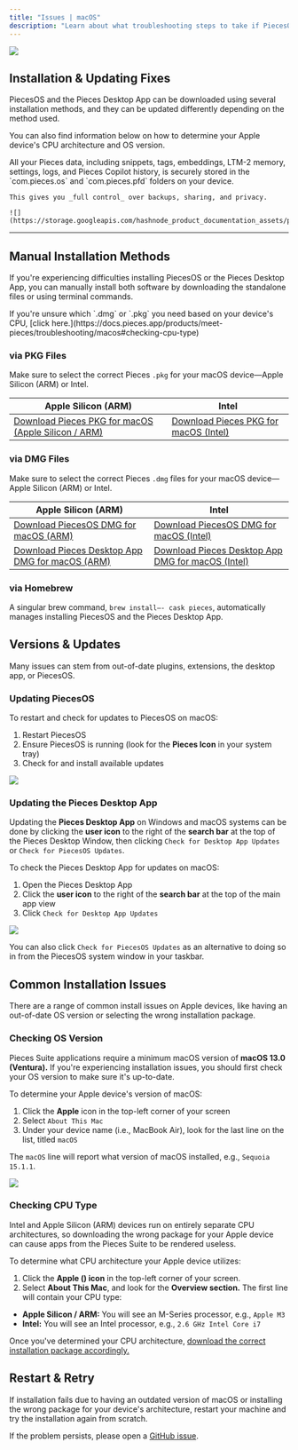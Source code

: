 ```yaml
---
title: "Issues | macOS"
description: "Learn about what troubleshooting steps to take if PiecesOS or the Pieces Desktop App isn't working as expected on your macOS device."
---
```


![](https://storage.googleapis.com/hashnode_product_documentation_assets/meet_pieces_assets/meet_pieces/troubleshooting/macos/troubleshooting_macos.png)

## Installation & Updating Fixes

PiecesOS and the Pieces Desktop App can be downloaded using several installation methods, and they can be updated differently depending on the method used.

You can also find information below on how to determine your Apple device's CPU architecture and OS version.

<Tabs>
  <Tab title="On-Device Storage">
    All your Pieces data, including snippets, tags, embeddings, LTM-2 memory, settings, logs, and Pieces Copilot history, is securely stored in the `com.pieces.os` and `com.pieces.pfd` folders on your device.

    This gives you _full control_ over backups, sharing, and privacy.

    ![](https://storage.googleapis.com/hashnode_product_documentation_assets/privacy_and_security/soc_secure_private.png)
  </Tab>
</Tabs>

---

## Manual Installation Methods

If you're experiencing difficulties installing PiecesOS or the Pieces Desktop App, you can manually install both software by downloading the standalone files or using terminal commands.

<Warning>
  If you're unsure which `.dmg` or `.pkg` you need based on your device's CPU, [click here.](https://docs.pieces.app/products/meet-pieces/troubleshooting/macos#checking-cpu-type)
</Warning>

### via PKG Files

Make sure to select the correct Pieces `.pkg` for your macOS device—Apple Silicon (ARM) or Intel.

| **Apple Silicon (ARM)**                                                                                                                                                                                             | **Intel**                                                                                                                                                                                       |
| ------------------------------------------------------------------------------------------------------------------------------------------------------------------------------------------------------------------- | ----------------------------------------------------------------------------------------------------------------------------------------------------------------------------------------------- |
| <a target="_blank" href="https://builds.pieces.app/stages/production/macos_packaging/pkg-arm64/download?download=true&product=DOCUMENTATION_WEBSITE">       Download Pieces PKG for macOS (Apple Silicon / ARM)</a> | <a target="_blank" href="https://builds.pieces.app/stages/production/macos_packaging/pkg/download?download=true&product=DOCUMENTATION_WEBSITE">       Download Pieces PKG for macOS (Intel)</a> |

### via DMG Files

Make sure to select the correct Pieces `.dmg` files for your macOS device—Apple Silicon (ARM) or Intel.

| **Apple Silicon (ARM)**                                                                                                                                                                         | **Intel**                                                                                                                                                                                                |
| ----------------------------------------------------------------------------------------------------------------------------------------------------------------------------------------------- | -------------------------------------------------------------------------------------------------------------------------------------------------------------------------------------------------------- |
| <a target="_blank" href="https://builds.pieces.app/stages/production/os_server/dmg-arm64/download?download=true&product=DOCUMENTATION_WEBSITE">       Download PiecesOS DMG for macOS (ARM)</a> | <a target="_blank" href="https://builds.pieces.app/stages/production/os_server/dmg/download?download=true&product=DOCUMENTATION_WEBSITE">       Download PiecesOS DMG for macOS (Intel)</a>              |
| [Download Pieces Desktop App DMG for macOS (ARM)](https://builds.pieces.app/stages/production/pieces_for_x/dmg-arm64/download?download=true&product=DOCUMENTATION_WEBSITE)                      | <a target="_blank" href="https://builds.pieces.app/stages/production/pieces_for_x/dmg/download?download=true&product=DOCUMENTATION_WEBSITE">       Download Pieces Desktop App DMG for macOS (Intel)</a> |

### via Homebrew

A singular brew command, `brew install—- cask pieces`, automatically manages installing PiecesOS and the Pieces Desktop App.

## Versions & Updates

Many issues can stem from out-of-date plugins, extensions, the desktop app, or PiecesOS.

### Updating PiecesOS

To restart and check for updates to PiecesOS on macOS:

1. Restart PiecesOS
2. Ensure PiecesOS is running (look for the **Pieces Icon** in your system tray)
3. Check for and install available updates

![](https://storage.googleapis.com/hashnode_product_documentation_assets/meet_pieces_assets/meet_pieces/troubleshooting/macos/macos_checking_piecesos_for_updates.gif)

### Updating the Pieces Desktop App

Updating the **Pieces Desktop App** on Windows and macOS systems can be done by clicking the **user icon** to the right of the **search bar** at the top of the Pieces Desktop Window, then clicking `Check for Desktop App Updates` or `Check for PiecesOS Updates`.

To check the Pieces Desktop App for updates on macOS:

1. Open the Pieces Desktop App
2. Click the **user icon** to the right of the **search bar** at the top of the main app view
3. Click `Check for Desktop App Updates`

![](https://storage.googleapis.com/hashnode_product_documentation_assets/meet_pieces_assets/meet_pieces/troubleshooting/macos/macos_check_pfd_for_updates_profile_dropdown.gif)

You can also click `Check for PiecesOS Updates` as an alternative to doing so in from the PiecesOS system window in your taskbar.

## Common Installation Issues

There are a range of common install issues on Apple devices, like having an out-of-date OS version or selecting the wrong installation package.

### Checking OS Version

Pieces Suite applications require a minimum macOS version of **macOS 13.0 (Ventura).** If you're experiencing installation issues, you should first check your OS version to make sure it's up-to-date.

To determine your Apple device's version of macOS:

1. Click the **Apple** icon in the top-left corner of your screen
2. Select `About This Mac`
3. Under your device name (i.e., MacBook Air), look for the last line on the list, titled `macOS`

The `macOS` line will report what version of macOS installed, e.g., `Sequoia 15.1.1`.

![](https://storage.googleapis.com/hashnode_product_documentation_assets/meet_pieces_assets/meet_pieces/troubleshooting/macos/macos_checking_about_mac.gif)

### Checking CPU Type

Intel and Apple Silicon (ARM) devices run on entirely separate CPU architectures, so downloading the wrong package for your Apple device can cause apps from the Pieces Suite to be rendered useless.

To determine what CPU architecture your Apple device utilizes:

1. Click the **Apple () icon** in the top-left corner of your screen.
2. Select **About This Mac**, and look for the **Overview section.** The first line will contain your CPU type:

- **Apple Silicon / ARM:** You will see an M-Series processor, e.g., `Apple M3`
- **Intel:** You will see an Intel processor, e.g., `2.6 GHz Intel Core i7`

Once you've determined your CPU architecture, [download the correct installation package accordingly.](https://docs.pieces.app/products/meet-pieces/macos-installation-guide#recommended-installation-method)

## Restart & Retry

If installation fails due to having an outdated version of macOS or installing the wrong package for your device's architecture, restart your machine and try the installation again from scratch.

If the problem persists, please open a <a target="_blank" href="https://github.com/pieces-app/support/issues">GitHub issue</a>.
